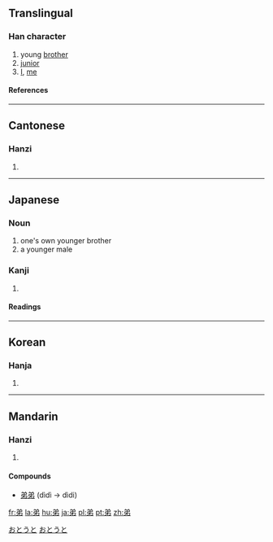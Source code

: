 ==Translingual==
===Han character===
{{Han char|rn=57|rad=弓|as=04|sn=7|four=8022<sub>7</sub>|canj=金弓中竹 (CNLH)}}
# young [[brother]]
# [[junior]]
# [[I]], [[me]]
====References====
{{Han ref|kx=0357.170|dkj=09737|dj=0673.190|hdz=10244.100|uh=5F1F|ud=24351|bh=A7CC|bd=42956}}
----
==Cantonese==
===Hanzi===
{{yue-hanzi|jyut=|y=dai6}}
# {{defn|Cantonese}}
----
==Japanese==
===Noun===
[[Category:1000_Japanese_basic_words|おとうと]]
{{ja-noun|k|hira=おとうと|rom=otōto}}
# one's own younger brother
# a younger male
[[Category:ja:Family|おとうと]]

===Kanji===
{{ja-kanji|grade=2|rs=弓04}}
# {{defn|Japanese}} 
====Readings====
{{ja-readings|on=[[てい]] (tei), [[だい]] (dai)|kun=[[おとうと]] (otouto)}}
----
==Korean==
===Hanja===
{{ko-hanja|hangeul=[[제]]|eumhun=|rv=je|mr=che|y=cey}}
# {{defn|Korean}}
----
==Mandarin==
===Hanzi===
{{cmn-hanzi|pin=[[dì]] ([[di4]])|wg=ti<sup>4</sup>}}
# {{defn|Mandarin}}

====Compounds====
* [[弟弟]] (dìdì -> dìdi)

[[fr:弟]]
[[la:弟]]
[[hu:弟]]
[[ja:弟]]
[[pl:弟]]
[[pt:弟]]
[[zh:弟]]